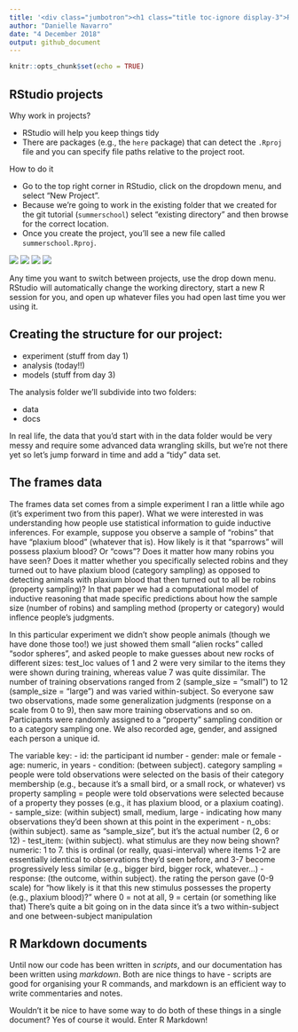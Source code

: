 ```yaml
---
title: '<div class="jumbotron"><h1 class="title toc-ignore display-3">RStudio Projects & R Markdown</h1></div>'
author: "Danielle Navarro"
date: "4 December 2018"
output: github_document
---
```


```r
knitr::opts_chunk$set(echo = TRUE)
```

<!--

  html_document:
    includes:
      in_header: header.html
    theme: flatly
    highlight: textmate
    css: mystyle.css

-->

## RStudio projects

Why work in projects?

- RStudio will help you keep things tidy
- There are packages (e.g., the `here` package) that can detect the `.Rproj` file and you can specify file paths relative to the project root. 

How to do it

- Go to the top right corner in RStudio, click on the dropdown menu, and select "New Project".
- Because we're going to work in the existing folder that we created for the git tutorial (`summerschool`) select "existing directory" and then browse for the correct location. 
- Once you create the project, you'll see a new file called `summerschool.Rproj`.

![](./images/new_rstudio_project1.jpg)
![](./images/new_rstudio_project2.jpg)
![](./images/new_rstudio_project3.jpg)
![](./images/new_rstudio_project4.jpg)

Any time you want to switch between projects, use the drop down menu. RStudio will automatically change the working directory, start a new R session for you, and open up whatever files you had open last time you wer using it. 

## Creating the structure for our project:

- experiment (stuff from day 1)
- analysis (today!!)
- models (stuff from day 3)

The analysis folder we'll subdivide into two folders:

- data
- docs

In real life, the data that you'd start with in the data folder would be very messy and require some advanced data wrangling skills, but we're not there yet so let's jump forward in time and add a "tidy" data set. 

## The frames data

The frames data set comes from a simple experiment I ran a little while ago (it’s experiment two from this paper). What we were interested in was understanding how people use statistical information to guide inductive inferences. For example, suppose you observe a sample of “robins” that have “plaxium blood” (whatever that is). How likely is it that “sparrows” will possess plaxium blood? Or “cows”? Does it matter how many robins you have seen? Does it matter whether you specifically selected robins and they turned out to have plaxium blood (category sampling) as opposed to detecting animals with plaxium blood that then turned out to all be robins (property sampling)? In that paper we had a computational model of inductive reasoning that made specific predictions about how the sample size (number of robins) and sampling method (property or category) would inflence people’s judgments.

In this particular experiment we didn’t show people animals (though we have done those too!) we just showed them small “alien rocks” called “sodor spheres”, and asked people to make guesses about new rocks of different sizes:  test_loc values of 1 and 2 were very similar to the items they were shown during training, whereas value 7 was quite dissimilar. The number of training observations ranged from 2 (sample_size = "small") to 12 (sample_size = "large") and was varied within-subject. So everyone saw two observations, made some generalization judgments (response on a scale from 0 to 9), then saw more training observations and so on. Participants were randomly assigned to a "property" sampling condition or to a category sampling one. We also recorded age, gender, and assigned each person a unique id.

The variable key:
- id: the participant id number
- gender: male or female
- age: numeric, in years
- condition: (between subject). category sampling = people were told observations were selected on the basis of their category membership (e.g., because it's a small bird, or a small rock, or whatever) vs property sampling = people were told observations were selected because of a property they posses (e.g., it has plaxium blood, or a plaxium coating).
- sample_size: (within subject) small, medium, large - indicating how many observations they'd been shown at this point in the experiment
- n_obs: (within subject). same as "sample_size", but it's the actual number (2, 6 or 12)
- test_item: (within subject). what stimulus are they now being shown? numeric: 1 to 7. this is ordinal (or really, quasi-interval) where items 1-2 are essentially identical to observations they'd seen before, and 3-7 become progressively less similar (e.g., bigger bird, bigger rock, whatever...)
- response: (the outcome, within subject). the rating the person gave (0-9 scale) for "how likely is it that this new stimulus possesses the property (e.g., plaxium blood)?" where 0 = not at all, 9 = certain (or something like that)
There's quite a bit going on in the data since it's a two within-subject and one between-subject manipulation

## R Markdown documents

Until now our code has been written in *scripts*, and our documentation has been written using *markdown*. Both are nice things to have - scripts are good for organising your R commands, and markdown is an efficient way to write commentaries and notes. 

Wouldn't it be nice to have some way to do both of these things in a single document? Yes of course it would. Enter R Markdown!





